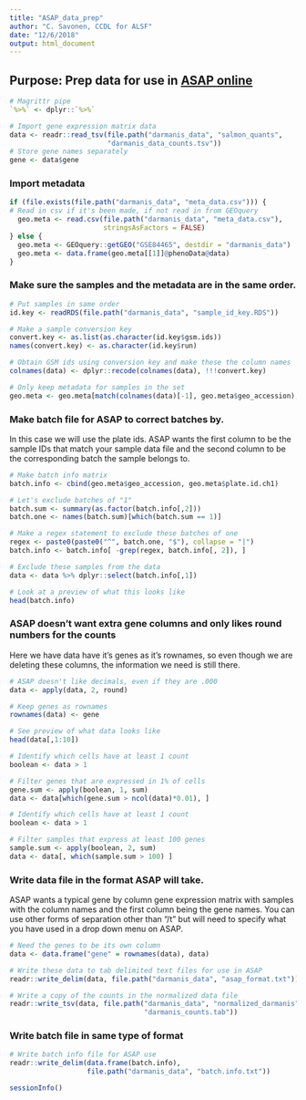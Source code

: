 ```yaml
---
title: "ASAP_data_prep"
author: "C. Savonen, CCDL for ALSF"
date: "12/6/2018"
output: html_document
---
```


## Purpose: Prep data for use in [ASAP online](https://asap.epfl.ch/)
```r
# Magrittr pipe
`%>%` <- dplyr::`%>%`

# Import gene expression matrix data
data <- readr::read_tsv(file.path("darmanis_data", "salmon_quants",
                        "darmanis_data_counts.tsv"))
# Store gene names separately
gene <- data$gene
```

### Import metadata
```r
if (file.exists(file.path("darmanis_data", "meta_data.csv"))) {
# Read in csv if it's been made, if not read in from GEOquery
  geo.meta <- read.csv(file.path("darmanis_data", "meta_data.csv"), 
                       stringsAsFactors = FALSE)
} else {
  geo.meta <- GEOquery::getGEO("GSE84465", destdir = "darmanis_data")
  geo.meta <- data.frame(geo.meta[[1]]@phenoData@data)
}
```

### Make sure the samples and the metadata are in the same order.
```r
# Put samples in same order 
id.key <- readRDS(file.path("darmanis_data", "sample_id_key.RDS"))

# Make a sample conversion key
convert.key <- as.list(as.character(id.key$gsm.ids))
names(convert.key) <- as.character(id.key$run)

# Obtain GSM ids using conversion key and make these the column names 
colnames(data) <- dplyr::recode(colnames(data), !!!convert.key)

# Only keep metadata for samples in the set
geo.meta <- geo.meta[match(colnames(data)[-1], geo.meta$geo_accession), ]
```

### Make batch file for ASAP to correct batches by.
In this case we will use the plate ids. 
ASAP wants the first column to be the sample IDs that match your sample data file
and the second column to be the corresponding batch the sample belongs to.
```r
# Make batch info matrix
batch.info <- cbind(geo.meta$geo_accession, geo.meta$plate.id.ch1)

# Let's exclude batches of "1"
batch.sum <- summary(as.factor(batch.info[,2]))
batch.one <- names(batch.sum)[which(batch.sum == 1)]

# Make a regex statement to exclude these batches of one
regex <- paste0(paste0("^", batch.one, "$"), collapse = "|")
batch.info <- batch.info[ -grep(regex, batch.info[, 2]), ]

# Exclude these samples from the data
data <- data %>% dplyr::select(batch.info[,1])

# Look at a preview of what this looks like
head(batch.info)
```

### ASAP doesn't want extra gene columns and only likes round numbers for the counts
Here we have data have it's genes as it's rownames, so even though we are 
deleting these columns, the information we need is still there.
```r
# ASAP doesn't like decimals, even if they are .000 
data <- apply(data, 2, round)

# Keep genes as rownames
rownames(data) <- gene

# See preview of what data looks like
head(data[,1:10])
```

```r
# Identify which cells have at least 1 count
boolean <- data > 1

# Filter genes that are expressed in 1% of cells
gene.sum <- apply(boolean, 1, sum)
data <- data[which(gene.sum > ncol(data)*0.01), ]

# Identify which cells have at least 1 count
boolean <- data > 1

# Filter samples that express at least 100 genes
sample.sum <- apply(boolean, 2, sum)
data <- data[, which(sample.sum > 100) ]
```

### Write data file in the format ASAP will take.
ASAP wants a typical gene by column gene expression matrix with samples with 
the column names and the first column being the gene names.
You can use other forms of separation other than "/t" but will need to specify
what you have used in a drop down menu on ASAP. 
```r
# Need the genes to be its own column
data <- data.frame("gene" = rownames(data), data)

# Write these data to tab delimited text files for use in ASAP
readr::write_delim(data, file.path("darmanis_data", "asap_format.txt"))

# Write a copy of the counts in the normalized data file
readr::write_tsv(data, file.path("darmanis_data", "normalized_darmanis",
                                 "darmanis_counts.tab"))

```

### Write batch file in same type of format
```r
# Write batch info file for ASAP use
readr::write_delim(data.frame(batch.info), 
                   file.path("darmanis_data", "batch.info.txt"))
```

```r
sessionInfo()
```